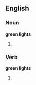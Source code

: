 ==English==

===Noun===
'''green lights'''

# {{plural of|[[green light]]}}

===Verb===
'''green lights'''

# {{third-person singular of|[[green light]]}}